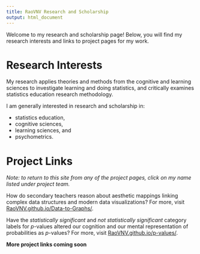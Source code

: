 ```yaml
---
title: RaoVNV Research and Scholarship
output: html_document
---
```


Welcome to my research and scholarship page! Below, you will find my research interests and links to project pages for my work. 

# Research Interests

My research applies theories and methods from the cognitive and learning sciences to investigate learning and doing statistics, and critically examines statistics education research methodology. 

I am generally interested in research and scholarship in: 

- statistics education,
- cognitive sciences,
- learning sciences, and
- psychometrics. 

# Project Links

*Note: to return to this site from any of the project pages, click on my name listed under project team.*

How do secondary teachers reason about aesthetic mappings linking complex data structures and modern data visualizations? For more, visit [RaoVNV.github.io/Data-to-Graphs/](/Data-to-Graphs/). 

Have the *statistically significant* and *not statistically significant* category labels for *p*-values altered our cognition and our mental representation of probabilities as *p*-values? For more, visit [RaoVNV.github.io/p-values/](/p-values/).

**More project links coming soon**